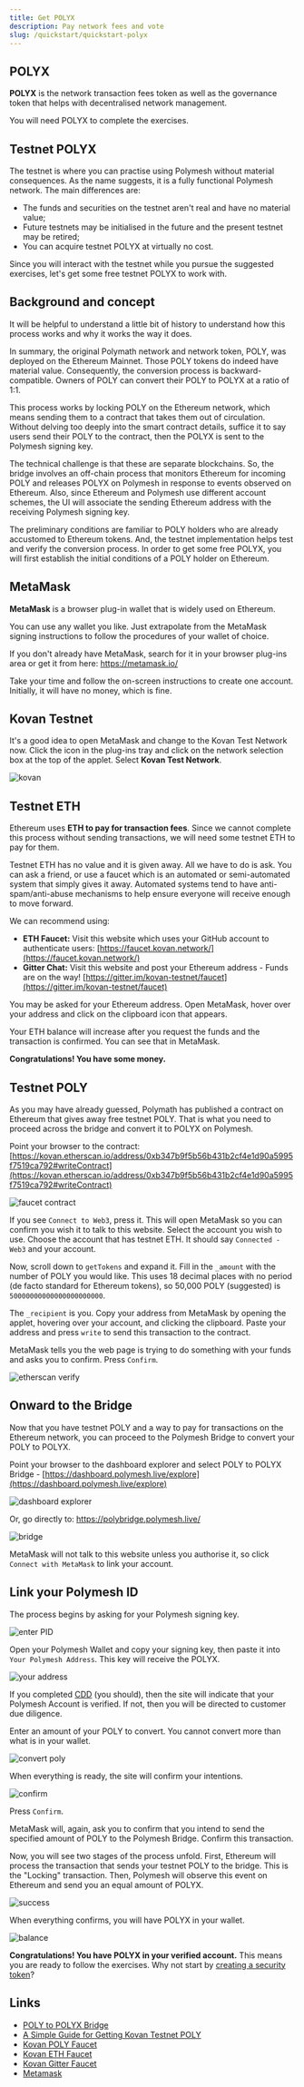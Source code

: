 ```yaml
---
title: Get POLYX
description: Pay network fees and vote
slug: /quickstart/quickstart-polyx
---
```



<YoutubePlayer videoId="K-yRsA3Vts0"/>

## POLYX

**POLYX** is the network transaction fees token as well as the governance token that helps with decentralised network management.

You will need POLYX to complete the exercises.

## Testnet POLYX

The testnet is where you can practise using Polymesh without material consequences. As the name suggests, it is a fully functional Polymesh network. The main differences are:

- The funds and securities on the testnet aren't real and have no material value;
- Future testnets may be initialised in the future and the present testnet may be retired;
- You can acquire testnet POLYX at virtually no cost.

Since you will interact with the testnet while you pursue the suggested exercises, let's get some free testnet POLYX to work with.

## Background and concept

It will be helpful to understand a little bit of history to understand how this process works and why it works the way it does.

In summary, the original Polymath network and network token, POLY, was deployed on the Ethereum Mainnet. Those POLY tokens do indeed have material value. Consequently, the conversion process is backward-compatible. Owners of POLY can convert their POLY to POLYX at a ratio of 1:1.

This process works by locking POLY on the Ethereum network, which means sending them to a contract that takes them out of circulation. Without delving too deeply into the smart contract details, suffice it to say users send their POLY to the contract, then the POLYX is sent to the Polymesh signing key.

The technical challenge is that these are separate blockchains. So, the bridge involves an off-chain process that monitors Ethereum for incoming POLY and releases POLYX on Polymesh in response to events observed on Ethereum. Also, since Ethereum and Polymesh use different account schemes, the UI will associate the sending Ethereum address with the receiving Polymesh signing key.

The preliminary conditions are familiar to POLY holders who are already accustomed to Ethereum tokens. And, the testnet implementation helps test and verify the conversion process. In order to get some free POLYX, you will first establish the initial conditions of a POLY holder on Ethereum.

## MetaMask

**MetaMask** is a browser plug-in wallet that is widely used on Ethereum.

<HighlightBox type="info">

You can use any wallet you like. Just extrapolate from the MetaMask signing instructions to follow the procedures of your wallet of choice.

</HighlightBox>

If you don't already have MetaMask, search for it in your browser plug-ins area or get it from here: https://metamask.io/

Take your time and follow the on-screen instructions to create one account. Initially, it will have no money, which is fine.

## Kovan Testnet

It's a good idea to open MetaMask and change to the Kovan Test Network now. Click the icon in the plug-ins tray and click on the network selection box at the top of the applet. Select **Kovan Test Network**.

![kovan](images/kovan.png)

## Testnet ETH

Ethereum uses **ETH to pay for transaction fees**. Since we cannot complete this process without sending transactions, we will need some testnet ETH to pay for them.

Testnet ETH has no value and it is given away. All we have to do is ask. You can ask a friend, or use a faucet which is an automated or semi-automated system that simply gives it away. Automated systems tend to have anti-spam/anti-abuse mechanisms to help ensure everyone will receive enough to move forward.

We can recommend using:

- **ETH Faucet:** Visit this website which uses your GitHub account to authenticate users: [https://faucet.kovan.network/](https://faucet.kovan.network/)
- **Gitter Chat:** Visit this website and post your Ethereum address - Funds are on the way! [https://gitter.im/kovan-testnet/faucet](https://gitter.im/kovan-testnet/faucet)

You may be asked for your Ethereum address. Open MetaMask, hover over your address and click on the clipboard icon that appears.

Your ETH balance will increase after you request the funds and the transaction is confirmed. You can see that in MetaMask.

**Congratulations! You have some money.**

## Testnet POLY

As you may have already guessed, Polymath has published a contract on Ethereum that gives away free testnet POLY. That is what you need to proceed across the bridge and convert it to POLYX on Polymesh.

Point your browser to the contract: [https://kovan.etherscan.io/address/0xb347b9f5b56b431b2cf4e1d90a5995f7519ca792#writeContract](https://kovan.etherscan.io/address/0xb347b9f5b56b431b2cf4e1d90a5995f7519ca792#writeContract)

![faucet contract](images/get-kovan-poly.png)

If you see `Connect to Web3`, press it. This will open MetaMask so you can confirm you wish it to talk to this website. Select the account you wish to use. Choose the account that has testnet ETH. It should say `Connected - Web3` and your account.

Now, scroll down to `getTokens` and expand it. Fill in the `_amount` with the number of POLY you would like. This uses 18 decimal places with no period (de facto standard for Ethereum tokens), so 50,000 POLY (suggested) is `50000000000000000000000`.

The `_recipient` is you. Copy your address from MetaMask by opening the applet, hovering over your account, and clicking the clipboard. Paste your address and press `write` to send this transaction to the contract.

MetaMask tells you the web page is trying to do something with your funds and asks you to confirm. Press `Confirm`.

![etherscan verify](images/etherscan-verify-faucet-txn.png)

## Onward to the Bridge

Now that you have testnet POLY and a way to pay for transactions on the Ethereum network, you can proceed to the Polymesh Bridge to convert your POLY to POLYX.

Point your browser to the dashboard explorer and select POLY to POLYX Bridge - [https://dashboard.polymesh.live/explore](https://dashboard.polymesh.live/explore)

![dashboard explorer](images/dashboard-explore-bridge.png)

Or, go directly to: https://polybridge.polymesh.live/

![bridge](images/polybridge.png)

MetaMask will not talk to this website unless you authorise it, so click `Connect with MetaMask` to link your account.

## Link your Polymesh ID

The process begins by asking for your Polymesh signing key.

![enter PID](images/bridge-enter-polymesh-address.png)

Open your Polymesh Wallet and copy your signing key, then paste it into `Your Polymesh Address`. This key will receive the POLYX.

![your address](images/bridge-get-your-address.png)

If you completed [CDD](/quickstart/verification-with-cdd) (you should), then the site will indicate that your Polymesh Account is verified. If not, then you will be directed to customer due diligence.

Enter an amount of your POLY to convert. You cannot convert more than what is in your wallet.

![convert poly](images/convert-poly-polyx.png)

When everything is ready, the site will confirm your intentions.

![confirm](images/confirm-poly-polyx.png)

Press `Confirm`.

MetaMask will, again, ask you to confirm that you intend to send the specified amount of POLY to the Polymesh Bridge. Confirm this transaction.

Now, you will see two stages of the process unfold. First, Ethereum will process the transaction that sends your testnet POLY to the bridge. This is the "Locking" transaction. Then, Polymesh will observe this event on Ethereum and send you an equal amount of POLYX.

![success](images/bridge-success.png)

When everything confirms, you will have POLYX in your wallet.

![balance](images/alice-balance.png)

**Congratulations! You have POLYX in your verified account.** This means you are ready to follow the exercises. Why not start by [creating a security token](/originate/creating-asset)?

## Links

- [POLY to POLYX Bridge](/polymesh-docs/network/bridge/)
- [A Simple Guide for Getting Kovan Testnet POLY](https://blog.polymath.network/a-simple-guide-for-getting-kovan-testnet-poly-27ddeb1149cb)
- [Kovan POLY Faucet](https://kovan.etherscan.io/address/0xb347b9f5b56b431b2cf4e1d90a5995f7519ca792#writeContract)
- [Kovan ETH Faucet](https://faucet.kovan.network/)
- [Kovan Gitter Faucet](https://gitter.im/kovan-testnet/faucet)
- [Metamask](https://metamask.io/)

